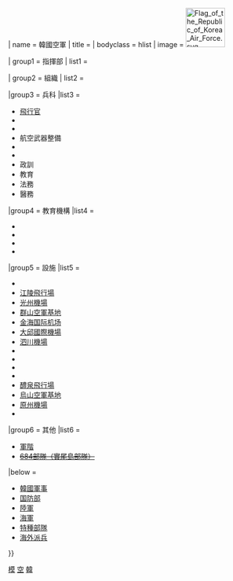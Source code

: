 {{military navigation
| style = wide
| state = {{#if: {{{state|}}} | {{{state}}} | autocollapse }}
| name = 韓國空軍
| title = {{air force|ROK|name=韓國空軍}}
| bodyclass = hlist
| image = [[File:Flag of the Republic of Korea Air Force.svg|80px|link=]]

| group1 = 指揮部
| list1 = {{Link-ko|大韓民國空軍參謀總長|대한민국의 공군참모총장|空軍參謀總長}}

| group2 = 組織
| list2 = 

{{Template:Navbox subgroup
| group1 = 直轄機構
| list1 =
* {{Link-ko|大韓民國空軍軍需司令部|대한민국 공군군수사령부|軍需司令部}}
* {{Link-ko|大韓民國空軍教育司令部|대한민국 공군교육사령부|教育司令部}}
* {{Link-ko|大韓民國空軍第5空中機動聯隊|대한민국 5공중기동비행단|第5空中機動聯隊}}
* {{Link-ko|大韓民國空軍第6搜救大隊|대한민국 6탐색구조비행전대|第6搜救大隊}}
* {{Link-ko|大韓民國空軍第15特殊任務聯隊|대한민국 15특수임무비행단|第15特殊任務聯隊}}
* 第29戰術開發大隊
* 第52設施評價大隊
* {{Link-ko|大韓民國空軍第53特殊大隊|대한민국 53특수비행전대|第53特殊大隊}}
* 第91航空設施大隊
* 氣象團
* 財經勤務支援團
* 中央管理團
* 中央電算所

|group2 = {{Link-ko|大韓民國空軍作戰司令部|공군작전사령부|作戰司令部}}
|list2 =
* 司令部勤務支援團
* 作戰情報通信團
* 航空宇宙作戰本部
* 第7航空通信大隊
* 第36戰術航空管制大隊
* 第37戰術情報大隊

{{Template:Navbox subgroup
| group1 = {{Link-ko|大韓民國空軍北部戰鬥司令部|공군북부전투사령부|北部戰鬥司令部}}
| list1 =
* {{Link-ko|大韓民國空軍第8戰鬥機聯隊|대한민국 8전투비행단|第8戰鬥機聯隊}}
* {{Link-ko|大韓民國空軍第10戰鬥機聯隊|대한민국 10전투비행단|第10戰鬥機聯隊}}
* {{Link-ko|大韓民國空軍第18戰鬥機聯隊|대한민국 18전투비행단|第18戰鬥機聯隊}}
* {{Link-ko|大韓民國空軍第19戰鬥機聯隊|대한민국 19전투비행단|第19戰鬥機聯隊}}
* {{Link-ko|大韓民國空軍第20戰鬥機聯隊|대한민국 20전투비행단|第20戰鬥機聯隊}}
* {{Link-ko|大韓民國空軍第38戰鬥機大隊|대한민국 38전투비행전대|第38戰鬥機大隊}}
* 第39戰術偵察機大隊

|group2 = {{Link-ko|大韓民國空軍南部戰鬥司令部|공군남부전투사령부|南部戰鬥司令部}}
|list2 =
* {{Link-ko|大韓民國空軍第1戰鬥機聯隊|대한민국 1전투비행단|第1戰鬥機聯隊}}
* {{Link-ko|大韓民國空軍第11戰鬥機聯隊|대한민국 11전투비행단|第11戰鬥機聯隊}}
* {{Link-ko|大韓民國空軍第16戰鬥機聯隊|대한민국 16전투비행단|第16戰鬥機聯隊}}
* {{Link-ko|大韓民國空軍第17戰鬥機聯隊|대한민국 17전투비행단|第17戰鬥機聯隊}}

|group3 = {{Link-ko|大韓民國防空導彈司令部|방공유도탄사령부|防空導彈司令部}}
|list3 =
* 防空導彈旅
** 1
** 2
** 3

|group4 = {{Link-ko|大韓民國空軍防空管制司令部|공군방공관제사령부|防空管制司令部}}
|list4 =
* 第31中央防空管制大隊
* 第32中央防空管制大隊
* 第33防空管制大隊
* 第34防空管制大隊
* {{Link-ko|大韓民國空軍第51航空管制大隊|대한민국 51항공통제비행전대|第51航空管制大隊}}
}} }}

|group3 = 兵科
|list3 =
* [[飛行員|飛行官]]
* {{Link-ko|防空砲兵學校 (韓國)|방공포병학교 (대한민국)|防砲}}
* {{Link-ko|大韓民國空軍情報通信學校|정보통신학교 (대한민국 공군)|氣象、情報通信、航空管制}}
* 航空武器整備
* {{Link-ko|大韓民國空軍軍需學校|대한민국 공군 군수학교|補給運輸、設施}}
* {{Link-ko|大韓民國空軍行政學校|대한민국 공군 행정학교|管理、情報、人事、憲兵}}
* 政訓
* 教育
* 法務
* 醫務

|group4 = 教育機構
|list4 =
* {{Link-ko|大韓民國空軍基本軍事訓練團|대한민국 공군 기본군사훈련단|基本軍事訓練團}}
* {{Link-ko|大韓民國空軍航空科學高等學校|항공과학고등학교|航空科學高等學校}}
* {{Link-ko|大韓民國空軍士官學校|대한민국 공군사관학교|空軍官校}}
* {{Link-ko|大韓民國空軍外語教育室|외국어교육실|空軍外語教育室}}

|group5 = 設施
|list5 =
* {{Link-ko|雞龍臺|계룡대}}
* [[江陵飛行場]]
* [[光州機場]]
* [[群山機場|群山空軍基地]]
* [[金海国际机场]]
* [[大邱國際機場]]
* [[泗川機場]]
* {{Link-ko|瑞山飛行場|서산비행장}}
* {{Link-en|首爾空軍基地|Seoul Air Base}}
* {{Link-en|星武飛行場|Seongmu Airport}}
* {{Link-en|水原空軍基地|Suwon Air Base}}
* [[醴泉飛行場]]
* [[烏山空軍基地]]
* [[原州機場]]
* {{Link-ko|中原飛行場|중원비행장}}

|group6 = 其他
|list6 = 
* [[韓國海軍#軍階|軍階]]
* <s>[[684部隊|684部隊（實尾島部隊）]]</s>
|below = 
* [[韓國軍事]]
* [[韩国国防部|国防部]]
* [[Template:韓國陸軍|陸軍]]
* [[Template:韓國海軍|海軍]] 
* [[Template:韓國特種部隊|特種部隊]]
* [[Template:韓國海外派兵|海外派兵]]
}}
<noinclude>
[[Category:韓國空軍|模]]
[[Category:韓國軍事模板|空]]
[[Category:空軍模板|韓]]
</noinclude>